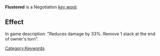 '''Flustered''' is a Negotiation [[Key Words|key word]].

==Effect==
In game description: "Reduces damage by 33%. Remove 1 stack at the end of owner's turn".

[[Category:Keywords]]
